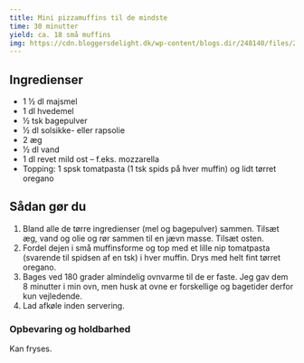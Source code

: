 ```yaml
---
title: Mini pizzamuffins til de mindste
time: 30 minutter
yield: ca. 18 små muffins
img: https://cdn.bloggersdelight.dk/wp-content/blogs.dir/248140/files/2020/10/dsc07704.jpg
---
```


## Ingredienser

- 1 ½ dl majsmel
- 1 dl hvedemel
- ½ tsk bagepulver
- ½ dl solsikke- eller rapsolie
- 2 æg
- ½ dl vand
- 1 dl revet mild ost – f.eks. mozzarella
- Topping: 1 spsk tomatpasta (1 tsk spids på hver muffin) og lidt tørret oregano

## Sådan gør du

1. Bland alle de tørre ingredienser (mel og bagepulver) sammen. Tilsæt æg, vand og olie og rør sammen til en jævn masse. Tilsæt osten.
2. Fordel dejen i små muffinsforme og top med et lille nip tomatpasta (svarende til spidsen af en tsk) i hver muffin. Drys med helt fint tørret oregano.
3. Bages ved 180 grader almindelig ovnvarme til de er faste. Jeg gav dem 8 minutter i min ovn, men husk at ovne er forskellige og bagetider derfor kun vejledende.
4. Lad afkøle inden servering.

### Opbevaring og holdbarhed
Kan fryses.
